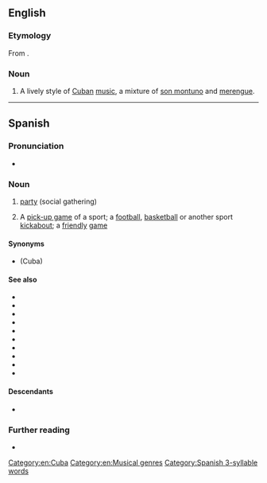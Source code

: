 ==English==
{{wikipedia}}

===Etymology===
From {{bor|en|es|pachanga}}.

===Noun===
{{en-noun|-}}

# A lively style of [[Cuba]]n [[music]], a mixture of [[son montuno]] and [[merengue]].

[[Category:en:Cuba]]
[[Category:en:Musical genres]]

----

==Spanish==

===Pronunciation===
* {{es-IPA}}

===Noun===
{{es-noun|f}}

# [[party]] (social gathering)
# {{lb|es|sports}} A [[pick-up game]] of a sport; a [[football]], [[basketball]] or another sport [[kickabout]]; a [[friendly]] [[game]]

====Synonyms====
* {{l|es|pitén}} (Cuba)

====See also====
* {{l|es|boncho|g=m}}
* {{l|es|carrete|g=m}}
* {{l|es|farra|g=f}}
* {{l|es|fiesta|g=f}}
* {{l|es|guateque|g=m}}
* {{l|es|juerga|g=f}}
* {{l|es|marcha|g=f}}
* {{l|es|parranda|g=f}}
* {{l|es|reventón|g=m}}
* {{l|es|tenderete|g=m}}

====Descendants====
* {{desc|en|pachanga|bor=1}}

===Further reading===
* {{R:DRAE}}

[[Category:Spanish 3-syllable words]]
